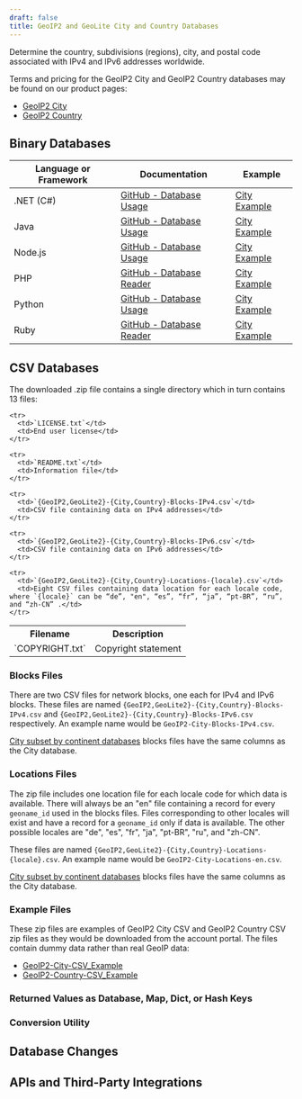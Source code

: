 ```yaml
---
draft: false
title: GeoIP2 and GeoLite City and Country Databases
---
```



Determine the country, subdivisions (regions), city, and postal code associated
with IPv4 and IPv6 addresses worldwide.

Terms and pricing for the GeoIP2 City and GeoIP2 Country databases may be found
on our product pages:

- [GeoIP2 City](https://www.maxmind.com/en/geoip2-city)
- [GeoIP2 Country](https://www.maxmind.com/en/geoip2-country)

<IpGeolocationUsageWarning />
<DataPrivacyWarning />

## Binary Databases

<BinaryDatabases />

| Language or Framework | Documentation                                                                      | Example                                                                |
| --------------------- | ---------------------------------------------------------------------------------- | ---------------------------------------------------------------------- |
| .NET (C#)             | [GitHub - Database Usage](https://github.com/maxmind/GeoIP2-dotnet#database-usage) | [City Example](https://github.com/maxmind/GeoIP2-dotnet#city-database) |
| Java                  | [GitHub - Database Usage](https://github.com/maxmind/GeoIP2-java#database-usage)   | [City Example](https://github.com/maxmind/GeoIP2-java#city)            |
| Node.js               | [GitHub - Database Usage](https://github.com/maxmind/GeoIP2-node#database-usage)   | [City Example](https://github.com/maxmind/GeoIP2-node#city-example)    |
| PHP                   | [GitHub - Database Reader](https://github.com/maxmind/GeoIP2-php#database-reader)  | [City Example](https://github.com/maxmind/GeoIP2-php#city-example)     |
| Python                | [GitHub - Database Usage](https://github.com/maxmind/GeoIP2-python#database-usage) | [City Example](https://github.com/maxmind/GeoIP2-python#city-database) |
| Ruby                  | [GitHub - Database Reader](https://github.com/maxmind/GeoIP2-ruby#database-reader) | [City Example](https://github.com/maxmind/GeoIP2-ruby#city-example)    |

## CSV Databases

<CsvDatabasesIntro />

<ZipFileContent product-name="{GeoIP2,GeoLite2}-{City,Country}" is-table-excluded={true} />

The downloaded .zip file contains a single directory which in turn contains 13
files:

<table>
  <tbody>
    <tr>
      <th>Filename</th>
      <th>Description</th>
    </tr>
    <tr>
      <td>`COPYRIGHT.txt`</td>
      <td>Copyright statement</td>
    </tr>

    <tr>
      <td>`LICENSE.txt`</td>
      <td>End user license</td>
    </tr>

    <tr>
      <td>`README.txt`</td>
      <td>Information file</td>
    </tr>

    <tr>
      <td>`{GeoIP2,GeoLite2}-{City,Country}-Blocks-IPv4.csv`</td>
      <td>CSV file containing data on IPv4 addresses</td>
    </tr>

    <tr>
      <td>`{GeoIP2,GeoLite2}-{City,Country}-Blocks-IPv6.csv`</td>
      <td>CSV file containing data on IPv6 addresses</td>
    </tr>

    <tr>
      <td>`{GeoIP2,GeoLite2}-{City,Country}-Locations-{locale}.csv`</td>
      <td>Eight CSV files containing data location for each locale code, where `{locale}` can be “de”, "en", “es”, “fr”, “ja”, “pt-BR”, “ru”, and “zh-CN” .</td>
    </tr>

  </tbody>
</table>

<FileFormat />

### Blocks Files

There are two CSV files for network blocks, one each for IPv4 and IPv6 blocks.
These files are named `{GeoIP2,GeoLite2}-{City,Country}-Blocks-IPv4.csv` and
`{GeoIP2,GeoLite2}-{City,Country}-Blocks-IPv6.csv` respectively. An example name
would be `GeoIP2-City-Blocks-IPv4.csv`.

[City subset by continent databases](https://www.maxmind.com/en/geoip2-city-database-by-continent)
blocks files have the same columns as the City database.

<CsvBlockTable />

<CoordinatesWarning />

### Locations Files

The zip file includes one location file for each locale code for which data is
available. There will always be an "en" file containing a record for every
`geoname_id` used in the blocks files. Files corresponding to other locales will
exist and have a record for a `geoname_id` only if data is available. The other
possible locales are "de", "es", "fr", "ja", "pt-BR", "ru", and "zh-CN".

These files are named `{GeoIP2,GeoLite2}-{City,Country}-Locations-{locale}.csv`.
An example name would be `GeoIP2-City-Locations-en.csv`.

[City subset by continent databases](https://www.maxmind.com/en/geoip2-city-database-by-continent)
blocks files have the same columns as the City database.

<CsvLocationTable />

### Example Files

These zip files are examples of GeoIP2 City CSV and GeoIP2 Country CSV zip files
as they would be downloaded from the account portal. The files contain dummy
data rather than real GeoIP data:

- [GeoIP2-City-CSV_Example](/static/GeoIP2-City-CSV_Example.zip)
- [GeoIP2-Country-CSV_Example](/static/GeoIP2-Country-CSV_Example.zip)

### Returned Values as Database, Map, Dict, or Hash Keys

<ReturnedValuesAsKeys />

### Conversion Utility

<ConversionUtility />

## Database Changes

<DatabaseChanges product="City and Country" />

## APIs and Third-Party Integrations

<APIs />
